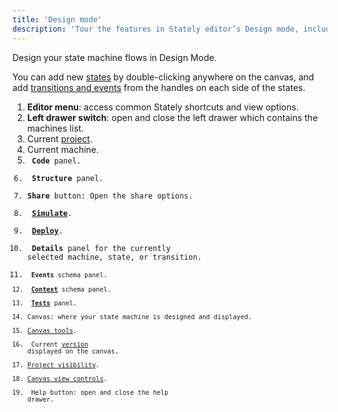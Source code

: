```yaml
---
title: 'Design mode'
description: 'Tour the features in Stately editor’s Design mode, including a guide to all the panels and how to use the editor.'
---
```


Design your state machine flows in Design Mode.

You can add new [states](states.mdx) by double-clicking anywhere on the canvas, and add [transitions and events](transitions.mdx) from the handles on each side of the states.

<p>
  <ThemedImage
    alt="Numbered screenshot of Stately editor’s Design mode features. Described by list below."
    sources={{
      light: '/design-mode-signed-in.png',
      dark: '/design-mode-signed-in-dm.png',
    }}
  />
</p>

1. **Editor menu**: access common Stately shortcuts and view options.
2. **Left drawer switch**: open and close the left drawer which contains the machines list.
3. Current [project](projects.mdx).
4. Current machine.
5. <Code size={18} /> **Code** panel.
6. <ListTree size={18} /> **Structure** panel.
7. **Share** button: Open the share options.
8. <Play size={18} /> [**Simulate**](simulate-mode.mdx).
9. <UploadCloud size={18} /> [**Deploy**](stately-sky-getting-started.mdx).
10. <Info size={18} /> **Details** panel for the currently selected machine, state,
    or transition.
11. <Code size={18} /> **Events** schema panel.
12. <Database size={18} /> [**Context**](context.mdx) schema panel.
13. <ClipboardCheck size={18} /> [**Tests**](/docs/generate-test-paths) panel.
14. Canvas: where your state machine is designed and displayed.
15. [Canvas tools](canvas-view-controls.mdx).
16. <History size={18} /> Current [version](versions.mdx) displayed on the canvas.
17. [Project visibility](projects.mdx).
18. [Canvas view controls](canvas-view-controls.mdx).
19. <HelpCircle size={18} /> Help button: open and close the help drawer.

